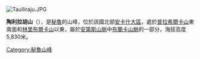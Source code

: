 [[Image:Taulliraju.JPG|right]]
{{Coord|8|53|33|S|77|34|45|W|display=title}}

'''陶利拉胡山'''（{{lang-es|Taulliraju}}），是[[秘魯|秘魯]]的山峰，位於該國北部[[安卡什大區|安卡什大區]]，處於[[普拉希爾卡山|普拉希爾卡山]]東南面和[[林里布爾卡山|林里布爾卡山]]以東，屬於[[安第斯山脈|安第斯山脈]]中[[布蘭卡山脈|布蘭卡山脈]]的一部分，海拔高度5,830米。

{{Peru-geo-stub}}
[[Category:秘魯山峰|Category:秘魯山峰]]